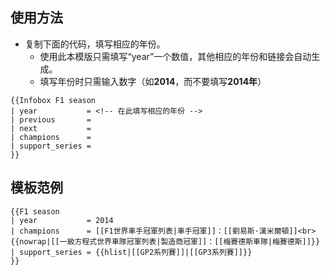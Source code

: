 {{documentation subpage}}

{{not|Template:F1_赛季|Template:F1_seasons}}

== 使用方法 ==
* 复制下面的代码，填写相应的年份。
** 使用此本模版只需填写“year”一个数值，其他相应的年份和链接会自动生成。
** 填写年份时只需输入数字（如'''2014'''，而不要填写'''2014年'''）

<pre style="overflow:auto">
{{Infobox F1 season
| year           = <!-- 在此填写相应的年份 -->
| previous       =
| next           =
| champions      =
| support_series =
}}</pre>

== 模板范例 ==
{{F1 season
| year           = 2014
| champions      = [[F1世界車手冠軍列表|車手冠軍]]：[[劉易斯·漢米爾頓]]<br>
{{nowrap|[[一級方程式世界車隊冠軍列表|製造商冠軍]]：[[梅賽德斯車隊|梅賽德斯]]}}
| support_series = {{hlist|[[GP2系列賽]]|[[GP3系列賽]]}}
}}
<pre style="overflow:auto">
{{F1 season
| year           = 2014
| champions      = [[F1世界車手冠軍列表|車手冠軍]]：[[劉易斯·漢米爾頓]]<br>
{{nowrap|[[一級方程式世界車隊冠軍列表|製造商冠軍]]：[[梅賽德斯車隊|梅賽德斯]]}}
| support_series = {{hlist|[[GP2系列賽]]|[[GP3系列賽]]}}
}}</pre>